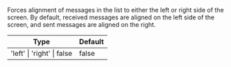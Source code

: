 Forces alignment of messages in the list to either the left or right side of the screen.
By default, received messages are aligned on the left side of the screen, and sent messages are aligned on the right.

| Type                       | Default |
| -------------------------- | ------- |
| 'left' \| 'right' \| false | false   |
